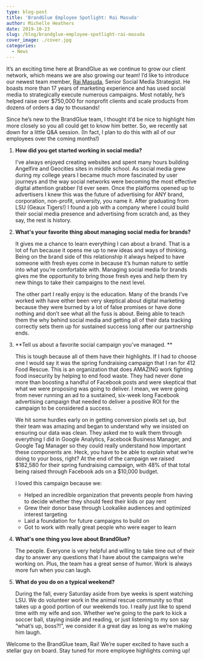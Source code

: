 ```yaml
---
type: blog-post
title: 'BrandGlue Employee Spotlight: Rai Masuda'
author: Michelle Heathers
date: 2019-10-23
slug: /blog/brandglue-employee-spotlight-rai-masuda
cover_image: ./cover.jpg
categories:
  - News
---
```


It’s an exciting time here at BrandGlue as we continue to grow our client network, which means we are also growing our team! I’d like to introduce our newest team member, [Rai Masuda](https://www.linkedin.com/in/raimasuda/), Senior Social Media Strategist. He boasts more than 17 years of marketing experience and has used social media to strategically execute numerous campaigns. Most notably, he’s helped raise over \$750,000 for nonprofit clients and scale products from dozens of orders a day to thousands!

Since he’s new to the BrandGlue team, I thought it’d be nice to highlight him more closely so you all could get to know him better. So, we recently sat down for a little Q&A session. (In fact, I plan to do this with all of our employees over the coming months!)

1. **How did you get started working in social media?**

   I’ve always enjoyed creating websites and spent many hours building Angelfire and Geocities sites in middle school. As social media grew during my college years I became much more fascinated by user journeys and the way social networks were becoming the most effective digital attention grabber I’d ever seen. Once the platforms opened up to advertisers I knew this was the future of advertising for ANY brand, corporation, non-profit, university, you name it. After graduating from LSU (Geaux Tigers!) I found a job with a company where I could build their social media presence and advertising from scratch and, as they say, the rest is history.

2. **What's your favorite thing about managing social media for brands?**

   It gives me a chance to learn everything I can about a brand. That is a lot of fun because it opens me up to new ideas and ways of thinking. Being on the brand side of this relationship it always helped to have someone with fresh eyes come in because it’s human nature to settle into what you’re comfortable with. Managing social media for brands gives me the opportunity to bring those fresh eyes and help them try new things to take their campaigns to the next level.

   The other part I really enjoy is the education. Many of the brands I’ve worked with have either been very skeptical about digital marketing because they were burned by a lot of false promises or have done nothing and don’t see what all the fuss is about. Being able to teach them the why behind social media and getting all of their data tracking correctly sets them up for sustained success long after our partnership ends.

3. **Tell us about a favorite social campaign you've managed. **

   This is tough because all of them have their highlights. If I had to choose one I would say it was the spring fundraising campaign that I ran for 412 Food Rescue. This is an organization that does AMAZING work fighting food insecurity by helping to end food waste. They had never done more than boosting a handful of Facebook posts and were skeptical that what we were proposing was going to deliver. I mean, we were going from never running an ad to a sustained, six-week long Facebook advertising campaign that needed to deliver a positive ROI for the campaign to be considered a success.

   We hit some hurdles early on in getting conversion pixels set up, but their team was amazing and began to understand why we insisted on ensuring our data was clean. They asked me to walk them through everything I did in Google Analytics, Facebook Business Manager, and Google Tag Manager so they could really understand how important these components are. Heck, you have to be able to explain what we’re doing to your boss, right? At the end of the campaign we raised $182,580 for their spring fundraising campaign, with 48% of that total being raised through Facebook ads on a $10,000 budget.

   I loved this campaign because we:

   - Helped an incredible organization that prevents people from having to decide whether they should feed their kids or pay rent
   - Grew their donor base through Lookalike audiences and optimized interest targeting
   - Laid a foundation for future campaigns to build on
   - Got to work with really great people who were eager to learn

4. **What's one thing you love about BrandGlue?**

   The people. Everyone is very helpful and willing to take time out of their day to answer any questions that I have about the campaigns we’re working on. Plus, the team has a great sense of humor. Work is always more fun when you can laugh.

5. **What do you do on a typical weekend?**

   During the fall, every Saturday aside from bye weeks is spent watching LSU. We do volunteer work in the animal rescue community so that takes up a good portion of our weekends too. I really just like to spend time with my wife and son. Whether we’re going to the park to kick a soccer ball, staying inside and reading, or just listening to my son say “what’s up, boss?!”, we consider it a great day as long as we’re making him laugh.

Welcome to the BrandGlue team, Rai! We’re super excited to have such a stellar guy on board. Stay tuned for more employee highlights coming up!
